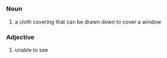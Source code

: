 =={{en}}==
{{stub}}
===Noun===
# a cloth covering that can be drawn down to cover a window

===Adjective===
#unable to see